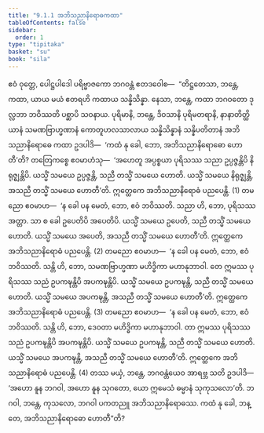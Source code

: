 ```yaml
---
title: "9.1.1 အဘိသညာနိရောဓကထာ"
tableOfContents: false
sidebar:
  order: 1
type: "tipitaka"
basket: "su"
book: "sila"
---
```



<DynamicBreadcrumb />

<Division number="411" book="sila" e="ch" v="6" p="168">

<Paragraph number="691" book="sila">
ဧဝံ ဝုတ္တေ, ပေါဋ္ဌပါဒေါ ပရိဗ္ဗာဇကော ဘဂဝန္တံ ဧတဒဝေါစ—  “တိဋ္ဌတေသာ, ဘန္တေ, ကထာ, ယာယ မယံ ဧတရဟိ ကထာယ သန္နိသိန္နာ. နေသာ, ဘန္တေ, ကထာ ဘဂဝတော ဒုလ္လဘာ ဘဝိဿတိ ပစ္ဆာပိ သဝနာယ. ပုရိမာနိ, ဘန္တေ, ဒိဝသာနိ ပုရိမတရာနိ, နာနာတိတ္ထိယာနံ သမဏဗြာဟ္မဏာနံ ကောတူဟလသာလာယ သန္နိသိန္နာနံ သန္နိပတိတာနံ အဘိသညာနိရောဓေ ကထာ ဥဒပါဒိ—  ‘ကထံ နု ခေါ, ဘော, အဘိသညာနိရောဓော ဟောတီ’တိ? တတြေကစ္စေ ဧဝမာဟံသု—  ‘အဟေတူ အပ္ပစ္စယာ ပုရိသဿ သညာ ဥပ္ပဇ္ဇန္တိပိ နိရုဇ္ဈန္တိပိ. ယသ္မိံ သမယေ ဥပ္ပဇ္ဇန္တိ, သညီ တသ္မိံ သမယေ ဟောတိ. ယသ္မိံ သမယေ နိရုဇ္ဈန္တိ, အသညီ တသ္မိံ သမယေ ဟောတီ’တိ. ဣတ္ထေကေ အဘိသညာနိရောဓံ ပညပေန္တိ. (1)
</Paragraph>

<Paragraph number="692" book="sila">
တမညော ဧဝမာဟ—  ‘န ခေါ ပန မေတံ, ဘော, ဧဝံ ဘဝိဿတိ. သညာ ဟိ, ဘော, ပုရိသဿ အတ္တာ. သာ စ ခေါ ဥပေတိပိ အပေတိပိ. ယသ္မိံ သမယေ ဥပေတိ, သညီ တသ္မိံ သမယေ ဟောတိ. ယသ္မိံ သမယေ အပေတိ, အသညီ တသ္မိံ သမယေ ဟောတီ’တိ. ဣတ္ထေကေ အဘိသညာနိရောဓံ ပညပေန္တိ. (2)
</Paragraph>

<Paragraph number="693" book="sila">
တမညော ဧဝမာဟ—  ‘န ခေါ ပန မေတံ, ဘော, ဧဝံ ဘဝိဿတိ. သန္တိ ဟိ, ဘော, သမဏဗြာဟ္မဏာ မဟိဒ္ဓိကာ မဟာနုဘာဝါ. တေ ဣမဿ ပုရိသဿ သညံ ဥပကဍ္ဎန္တိပိ အပကဍ္ဎန္တိပိ. ယသ္မိံ သမယေ ဥပကဍ္ဎန္တိ, သညီ တသ္မိံ သမယေ ဟောတိ. ယသ္မိံ သမယေ အပကဍ္ဎန္တိ, အသညီ တသ္မိံ သမယေ ဟောတီ’တိ. ဣတ္ထေကေ အဘိသညာနိရောဓံ ပညပေန္တိ. (3)
</Paragraph>

<Paragraph number="694" book="sila">
တမညော ဧဝမာဟ—  ‘န ခေါ ပန မေတံ, ဘော, ဧဝံ ဘဝိဿတိ. သန္တိ ဟိ, ဘော, ဒေဝတာ မဟိဒ္ဓိကာ မဟာနုဘာဝါ. တာ ဣမဿ ပုရိသဿ သညံ ဥပကဍ္ဎန္တိပိ အပကဍ္ဎန္တိပိ. ယသ္မိံ သမယေ ဥပကဍ္ဎန္တိ, သညီ တသ္မိံ သမယေ ဟောတိ. ယသ္မိံ သမယေ အပကဍ္ဎန္တိ, အသညီ တသ္မိံ သမယေ ဟောတီ’တိ. ဣတ္ထေကေ အဘိသညာနိရောဓံ ပညပေန္တိ. (4)
</Paragraph>

<Paragraph number="695" book="sila">
တဿ မယှံ, ဘန္တေ, ဘဂဝန္တံယေဝ အာရဗ္ဘ သတိ ဥဒပါဒိ—  ‘အဟော နူန ဘဂဝါ, အဟော နူန သုဂတော, ယော ဣမေသံ ဓမ္မာနံ သုကုသလော’တိ. ဘဂဝါ, ဘန္တေ, ကုသလော, ဘဂဝါ ပကတညူ အဘိသညာနိရောဓဿ. ကထံ နု ခေါ, ဘန္တေ, အဘိသညာနိရောဓော ဟောတီ”တိ?
</Paragraph>
</Division>